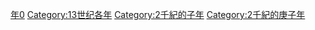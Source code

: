 {{Catnav|頁面分類|历史|歷史時代|年|13世纪各年}}

{{catmore}}
{{Commons category|1240}}

[[Category:1240年代|年0]]
[[Category:13世纪各年|Category:13世纪各年]]
[[Category:2千紀的子年|Category:2千紀的子年]]
[[Category:2千紀的庚子年|Category:2千紀的庚子年]]